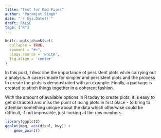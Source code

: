 ```yaml
---
title: "Test for Rmd Files"
author: "Paramjot Singh"
date: "`r Sys.Date()`"
draft: FALSE
tags: ["R"]
---
```


```r
knitr::opts_chunk$set(
  collapse = TRUE,
  comment = "#>",
  class.source = 'white',
  fig.align = 'center'
)
```
In this post, I describe the importance of persistent plots while carrying out a analysis. A case is made for simpler and persistent plots and the process to create the plots is demonstrated with an example. Finally, a package is created to stitch things together in a coherent fashion.

With the amount of available options in R today to create plots, it is easy to get distracted and miss the point of using plots in first place - to bring to attention something unique about the data which otherwise could be difficult, if not impossible, just looking at the raw numbers.

```r
library(ggplot2)
ggplot(mpg, aes(displ, hwy)) +
    geom_point()
```
